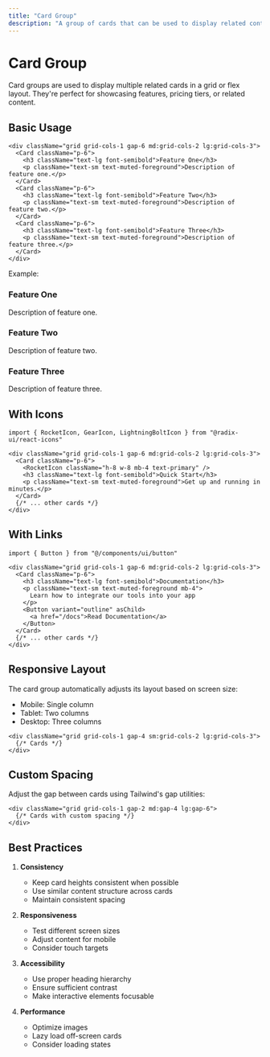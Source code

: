 ```yaml
---
title: "Card Group"
description: "A group of cards that can be used to display related content."
---
```



# Card Group

Card groups are used to display multiple related cards in a grid or flex layout. They're perfect for showcasing features, pricing tiers, or related content.

## Basic Usage

```tsx
<div className="grid grid-cols-1 gap-6 md:grid-cols-2 lg:grid-cols-3">
  <Card className="p-6">
    <h3 className="text-lg font-semibold">Feature One</h3>
    <p className="text-sm text-muted-foreground">Description of feature one.</p>
  </Card>
  <Card className="p-6">
    <h3 className="text-lg font-semibold">Feature Two</h3>
    <p className="text-sm text-muted-foreground">Description of feature two.</p>
  </Card>
  <Card className="p-6">
    <h3 className="text-lg font-semibold">Feature Three</h3>
    <p className="text-sm text-muted-foreground">Description of feature three.</p>
  </Card>
</div>
```

Example:

<div className="grid grid-cols-1 gap-6 md:grid-cols-2 lg:grid-cols-3">
  <Card className="p-6">
    <h3 className="text-lg font-semibold">Feature One</h3>
    <p className="text-sm text-muted-foreground">Description of feature one.</p>
  </Card>
  <Card className="p-6">
    <h3 className="text-lg font-semibold">Feature Two</h3>
    <p className="text-sm text-muted-foreground">Description of feature two.</p>
  </Card>
  <Card className="p-6">
    <h3 className="text-lg font-semibold">Feature Three</h3>
    <p className="text-sm text-muted-foreground">Description of feature three.</p>
  </Card>
</div>

## With Icons

```tsx
import { RocketIcon, GearIcon, LightningBoltIcon } from "@radix-ui/react-icons"

<div className="grid grid-cols-1 gap-6 md:grid-cols-2 lg:grid-cols-3">
  <Card className="p-6">
    <RocketIcon className="h-8 w-8 mb-4 text-primary" />
    <h3 className="text-lg font-semibold">Quick Start</h3>
    <p className="text-sm text-muted-foreground">Get up and running in minutes.</p>
  </Card>
  {/* ... other cards */}
</div>
```

## With Links

```tsx
import { Button } from "@/components/ui/button"

<div className="grid grid-cols-1 gap-6 md:grid-cols-2 lg:grid-cols-3">
  <Card className="p-6">
    <h3 className="text-lg font-semibold">Documentation</h3>
    <p className="text-sm text-muted-foreground mb-4">
      Learn how to integrate our tools into your app
    </p>
    <Button variant="outline" asChild>
      <a href="/docs">Read Documentation</a>
    </Button>
  </Card>
  {/* ... other cards */}
</div>
```

## Responsive Layout

The card group automatically adjusts its layout based on screen size:

- Mobile: Single column
- Tablet: Two columns
- Desktop: Three columns

```tsx
<div className="grid grid-cols-1 gap-4 sm:grid-cols-2 lg:grid-cols-3">
  {/* Cards */}
</div>
```

## Custom Spacing

Adjust the gap between cards using Tailwind's gap utilities:

```tsx
<div className="grid grid-cols-1 gap-2 md:gap-4 lg:gap-6">
  {/* Cards with custom spacing */}
</div>
```

## Best Practices

1. **Consistency**
   - Keep card heights consistent when possible
   - Use similar content structure across cards
   - Maintain consistent spacing

2. **Responsiveness**
   - Test different screen sizes
   - Adjust content for mobile
   - Consider touch targets

3. **Accessibility**
   - Use proper heading hierarchy
   - Ensure sufficient contrast
   - Make interactive elements focusable

4. **Performance**
   - Optimize images
   - Lazy load off-screen cards
   - Consider loading states